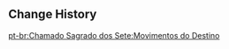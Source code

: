 {{Genius Invokation TCG Stage
|title        = Gears of Destiny
|type         = Adventure Challenge
|group        = Open World Match
|character    = Kimiya
|requirement  = 8
|location     = Sumeru
|introduction = Just as was foretold via Alchemical Divination, you, who have been stricken by ill fate, encounter a pack of Abyss Mages during a simple foraging foray...<br>{{Color|bp|Hint: When you fight Abyss Mages of different Elemental Types simultaneously, the Swirl reaction might have unexpected results against them...}}
|objective_1  = Achieve victory
|reward_1     = Player EXP*300;Lucky Coin*300
|objective_2  = Achieve victory within 5 Rounds
|reward_2     = Lucky Coin*600
|objective_3  = Win with less than 2 characters defeated
|reward_3     = Lucky Coin*600
|lineup       = Pyro Abyss Mage;Ice Shieldwall Mitachurl;Hydro Abyss Mage;Cryo Abyss Mage
}}

==Change History==
{{Change History|3.3}}

[[pt-br:Chamado Sagrado dos Sete:Movimentos do Destino]]